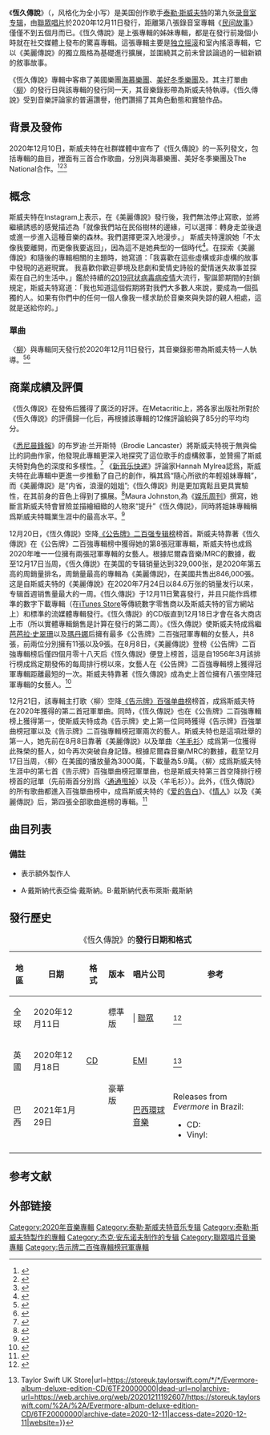 {{NoteTA
|G1=Music
|G2=Taylor Swift
|G3=Show
|G4=Medicine
|1=zh-cn:泰勒·斯威夫特; zh-tw:泰勒絲; zh-hk:泰勒·斯威夫特
|2=zh-cn:斯威夫特; zh-tw:泰勒絲; zh-hk:斯威夫特
|3=zh-cn:塔吉特百货; zh-tw:目標百貨
|4=zh-cn:联合包裹服务; zh-tw:優比速
|5=zh-cn:泰勒; zh-tw:泰勒絲; zh-hk:泰勒
|6=zh-cn:民间故事; zh-tw:美麗傳說; zh-hk:美麗傳說
|7=zh-tw:傑克·安多夫; zh-cn:杰克·安东诺夫
|8=zh-tw:安多夫; zh-cn:安东诺夫
|9=zh-cn:重制版; zh-tw:泰勒絲全新版
}}
{{Infobox album
| name         = 恆久傳說
| original_name = {{lang|en|''Evermore''}}
| type         = Studio
| artist       = [[泰勒·斯威夫特|泰勒·斯威夫特]]
| cover        = Evermore.png
| border       = 
| alt          = 
| caption      = 标准版封面
| released     = {{Start date|2020|12|11}}
| recorded     = 2020年7月-12月
| studio       = 
| length       = {{Duration|h=1|m=00|s=38}}
| producer     =
* 泰勒·斯威夫特
* [[杰克·安东诺夫|杰克·安东诺夫]]
* 亞倫·戴斯納
* 布萊斯·戴斯納
| label        = [[聯眾唱片|聯眾]]
| genre        = {{flatlist|
* [[独立摇滚|独立摇滚]]
* 流行民謠
* 室內搖滾
}}
| prev_title  = [[民间故事：长塘录音室现场#现场专辑|民间故事：長塘錄音室現場（来自Disney+特别节目）]]
| prev_year   = 2020
| next_title  = [[放手去爱_(重制版)|放手去爱 (重制版)]]
| next_year   = 2021
| Misc        = {{Singles
| name        = 恆久傳說
| type        = studio
| single1     = [[柳_(歌曲)|柳]]
| single1date = {{Start date|2020|12|11}}
}}
}}
《'''恆久傳說'''》（{{lang-en|''Evermore''}}，风格化为全小写）是美国创作歌手[[泰勒·斯威夫特|泰勒·斯威夫特]]的第九张[[录音室专辑|录音室专辑]]，由[[聯眾唱片|聯眾唱片]]於2020年12月11日發行，距離第八張錄音室專輯《[[民间故事_(泰勒·斯威夫特专辑)|民间故事]]》僅僅不到五個月而已。《恆久傳說》是上張專輯的姊妹專輯，都是在發行前幾個小時就在社交媒體上發布的驚喜專輯。這張專輯主要是[[独立摇滚|独立摇滚]]和室內搖滾專輯，它以《美麗傳說》的獨立風格為基礎進行擴展，並圍繞其之前未曾談論過的一組新穎的敘事故事。

《恆久傳說》專輯中客串了美國樂團[[海慕樂團|海慕樂團]]、[[美好冬季樂團|美好冬季樂團]]及{{tsl|en|The National (band)||The National}}。其主打單曲〈[[柳_(歌曲)|柳]]〉的發行日與該專輯的發行同一天，其音樂錄影帶為斯威夫特執導。《恆久傳說》受到音樂評論家的普遍讚譽，他們讚揚了其角色動態和實驗作品。

== 背景及發佈 ==
2020年12月10日，斯威夫特在社群媒體中宣布了《恆久傳說》的一系列發文，包括專輯的曲目，裡面有三首合作歌曲，分別與海慕樂團、美好冬季樂團及The National合作。<ref>{{Cite web|title=Taylor Swift to release surprise ninth album 'Evermore' tonight|url=https://www.nme.com/news/music/Taylor-swift-to-release-surprise-ninth-album-evermore-tonight-2835851|access date=2020-12-10|website=NME|archive-date=2020-12-10|archive-url=https://web.archive.org/web/20201210131229/https://www.nme.com/news/music/taylor-swift-to-release-surprise-ninth-album-evermore-tonight-2835851|dead-url=no}}</ref><ref>{{Cite web|last1=Aswad|first1=Jem|date=2020-12-10|title=Taylor Swift to Release New Album, 'Evermore,' Tonight|url=https://variety.com/2020/music/news/taylor-swift-new-album-evermore-tonight-1234850261/|access-date=2020-12-10|website=Variety|archive-date=2020-12-10|archive-url=https://web.archive.org/web/20201210132302/https://variety.com/2020/music/news/taylor-swift-new-album-evermore-tonight-1234850261/|dead-url=no}}</ref><ref>{{Cite news|date=2020-12-10|title=Surprise Taylor Swift album to release tonight|work=The Associated Press|url=https://www.cbc.ca/news/entertainment/taylor-swift-album-evermore-1.5835904|access-date=2020-12-10|archive-date=2020-12-10|archive-url=https://web.archive.org/web/20201210183503/https://www.cbc.ca/news/entertainment/taylor-swift-album-evermore-1.5835904|dead-url=no}}</ref>

== 概念 ==
斯威夫特在Instagram上表示，在《美麗傳說》發行後，我們無法停止寫歌，並將繼續誘惑的感覺描述為「就像我們站在民俗樹林的邊緣，可以選擇：轉身走並後退或進一步進入這種音樂的森林。我們選擇更深入地漫步。」 斯威夫特還說她「不太像我要離開，而更像我要返回」，因為這不是她典型的一個時代<ref>{{cite web |last1=Ponciano |first1=Jonathan |title=Taylor Swift Announces Surprise Release Of 9th Album 'Evermore' On Friday |url=https://www.forbes.com/sites/jonathanponciano/2020/12/10/taylor-swift-announces-surprise-release-of-9th-album-evermore-on-friday/?sh=76dda6be62c5 |website=Forbes |access-date=2020-12-11 |archive-date=2020-12-12 |archive-url=https://web.archive.org/web/20201212001507/https://www.forbes.com/sites/jonathanponciano/2020/12/10/taylor-swift-announces-surprise-release-of-9th-album-evermore-on-friday/?sh=76dda6be62c5 |dead-url=no }}</ref>。在探索《美麗傳說》和隨後的專輯相關的主題時，她寫道：「我喜歡在這些虛構或非虛構的故事中發現的逃避現實。 我喜歡你歡迎夢境及悲劇和愛情史詩般的愛情迷失故事並探索在自己的生活中。」鑑於持續的[[2019冠状病毒病疫情|2019冠状病毒病疫情]]大流行，聖誕節期間的封鎖規定，斯威夫特寫道：「我也知道這個假期將對我們大多數人來說，要成為一個孤獨的人。如果有你們中的任何一個人像我一樣求助於音樂來與失踪的親人相處，這就是送給你的。」

=== 單曲 ===
〈[[柳_(歌曲)|柳]]〉與專輯同天發行於2020年12月11日發行，其音樂錄影帶為斯威夫特一人執導。<ref>{{cite web|url=https://www.rollingstone.com/music/music-news/taylor-swift-evermore-album-surprise-1101630/|title=Taylor Swift Announces Ninth Album 'Evermore'|work=Rolling Stone|last=Spanos|first=Brittany|date=2020-12-10|publisher=Penske Business Media|accessdate=2020-12-11|archive-date=2020-12-10|archive-url=https://web.archive.org/web/20201210180922/https://www.rollingstone.com/music/music-news/taylor-swift-evermore-album-surprise-1101630/|dead-url=no}}</ref><ref>{{cite web|url=https://www.billboard.com/articles/columns/pop/9497927/taylor-swift-willow-music-video|title=Taylor Swift Unveils 'Willow' Music Video|date=2020-12-11|last=Aniftos|first=Rania|work=Billboard|access-date=2020-12-11|archive-date=2020-12-11|archive-url=https://web.archive.org/web/20201211081505/https://www.billboard.com/articles/columns/pop/9497927/taylor-swift-willow-music-video/|dead-url=no}}</ref>

== 商業成績及評價 ==
{{Album ratings
| ADM = 8.3/10<ref name="ADM">{{cite web|url=http://www.anydecentmusic.com/review/12678/Taylor-Swift-Evermore.aspx|title=Evermore – Taylor Swift|website=[[AnyDecentMusic|AnyDecentMusic]]|accessdate=2020-12-11|archive-date=2020-12-11|archive-url=https://web.archive.org/web/20201211122931/http://www.anydecentmusic.com/review/12678/Taylor-Swift-Evermore.aspx|dead-url=no}}</ref>
| MC = 85/100<ref name="MC"/>
| rev1 = ''[[The_Daily_Telegraph|The Daily Telegraph]]''
| rev1Score = {{rating|4|5}}<ref name="Telegraph">{{cite web|url=https://www.telegraph.co.uk/music/what-to-listen-to/taylor-swift-evermore-review-dramatic-excursion-musical-roads/|title=Taylor Swift, Evermore review: a dramatic excursion down the musical roads|url-access=subscription|work=[[The_Daily_Telegraph|The Daily Telegraph]]|date=2020-12-11|first=Neil|last=McCormick|authorlink=Neil McCormick|accessdate=2020-12-11|archive-date=2020-12-11|archive-url=https://web.archive.org/web/20201211051654/https://www.telegraph.co.uk/music/what-to-listen-to/taylor-swift-evermore-review-dramatic-excursion-musical-roads/|dead-url=no}}</ref>
| rev2 = ''[[Entertainment_Weekly|Entertainment Weekly]]''
| rev2Score = A<ref name="EW">{{cite web|url=https://ew.com/music/music-reviews/taylor-swift-evermore-review/|title=Taylor Swift levels up on Evermore|first=Maura|last=Johnston|date=2020-12-11|work=[[Entertainment_Weekly|Entertainment Weekly]]|accessdate=2020-12-11|archive-date=2020-12-12|archive-url=https://web.archive.org/web/20201212001528/https://ew.com/music/music-reviews/taylor-swift-evermore-review/|dead-url=no}}</ref>
| rev3 = ''[[The_Guardian|The Guardian]]''
| rev3Score = {{rating|4|5}}<ref name="Guardian">{{cite web|url=https://www.theguardian.com/music/2020/dec/11/taylor-swift-evermore-rich-alt-rock-and-richer-character-studies|title=Taylor Swift: Evermore – rich alt-rock and richer character studies|first=Alexis|last=Petridis|date=2020-12-11|work=[[The_Guardian|The Guardian]]|accessdate=2020-12-11|archive-date=2020-12-11|archive-url=https://web.archive.org/web/20201211050548/https://www.theguardian.com/music/2020/dec/11/taylor-swift-evermore-rich-alt-rock-and-richer-character-studies|dead-url=no}}</ref>
| rev4 = ''[[The_Independent|The Independent]]''
| rev4Score = {{rating|4|5}}<ref name="Independent">{{cite web|url=https://www.independent.co.uk/arts-entertainment/music/reviews/taylor-swift-review-evermore-b1769916.html%3famp|title=Taylor Swift review, Evermore: Full of haunting tales that transform speakers into campfires|first=Helen|last=Brown|work=[[The_Independent|The Independent]]|date=2020-12-11|accessdate=2020-12-11|archive-date=2020-12-12|archive-url=https://web.archive.org/web/20201212001529/https://www.independent.co.uk/arts-entertainment/music/reviews/taylor-swift-review-evermore-b1769916.html|dead-url=no}}</ref>
| rev5 = ''[[The_Irish_Times|The Irish Times]]''
| rev5Score = {{rating|4|5}}<ref name="Irish Times">{{cite web|url=https://www.irishtimes.com/culture/music/taylor-swift-evermore-review-this-secret-wedding-album-sweetly-sweeps-you-away-1.4433528?mode=amp|title=Taylor Swift: Evermore review – This ‘secret wedding album’ sweetly sweeps you away|first=Ed|last=Power|work=[[The_Irish_Times|The Irish Times]]|date=2020-12-11|accessdate=2020-12-11|archive-date=2020-12-11|archive-url=https://web.archive.org/web/20201211053131/https://www.irishtimes.com/culture/music/taylor-swift-evermore-review-this-secret-wedding-album-sweetly-sweeps-you-away-1.4433528?mode=amp|dead-url=no}}</ref>
| rev6 = ''[[The_Line_of_Best_Fit|The Line of Best Fit]]''
| rev6Score = 8/10<ref name="Line of Best Fit">{{cite web|url=https://www.thelineofbestfit.com/reviews/albums/taylor-swift-evermore-album-review|title=Taylor Swift returns for a 2020 victory lap on Evermore|first=Ross|last=Horton|work=[[The_Line_of_Best_Fit|The Line of Best Fit]]|date=2020-12-11|accessdate=2020-12-11|archive-date=2020-12-11|archive-url=https://web.archive.org/web/20201211090203/https://www.thelineofbestfit.com/reviews/albums/taylor-swift-evermore-album-review|dead-url=no}}</ref>
| rev7 = ''[[NME|NME]]''
| rev7Score = {{rating|5|5}}<ref name="NME">{{cite web|url=https://www.nme.com/reviews/taylor-swift-evermore-review-2835933|title=Taylor Swift – 'Evermore' review: the freewheeling younger sibling to 'Folklore'|first=Hannah|last=Mylrae|work=[[NME|NME]]|date=2020-12-11|accessdate=2020-12-11|archive-date=2020-12-11|archive-url=https://web.archive.org/web/20201211050556/https://www.nme.com/reviews/taylor-swift-evermore-review-2835933|dead-url=no}}</ref>
| rev8 = ''[[Rolling_Stone|Rolling Stone]]''
| rev8Score = {{rating|4.5|5}}<ref name="RS">{{cite web|url=https://www.rollingstone.com/music/music-album-reviews/taylor-swift-evermore-folklore-1101778/|title=Taylor Swift Deepens Her Goth-Folk Vision on the Excellent 'Evermore'|first=Shaffer|last=Claire|work=[[Rolling_Stone|Rolling Stone]]|date=2020-12-11|accessdate=2020-12-11|archive-date=2020-12-11|archive-url=https://web.archive.org/web/20201211134023/https://www.rollingstone.com/music/music-album-reviews/taylor-swift-evermore-folklore-1101778/|dead-url=no}}</ref>
| rev9 = ''[[The_Sydney_Morning_Herald|The Sydney Morning Herald]]''
| rev9Score = {{rating|5|5}}<ref name="SMH">{{cite web|url=https://www.smh.com.au/culture/music/taylor-swift-is-back-stronger-than-ever-before-20201211-p56mti.html|title=Taylor Swift is back, stronger than ever before|first=Lancaster|last=Brodie|work=[[The_Sydney_Morning_Herald|The Sydney Morning Herald]]|date=2020-12-11|accessdate=2020-12-11|archive-date=2020-12-11|archive-url=https://web.archive.org/web/20201211070843/https://www.smh.com.au/culture/music/taylor-swift-is-back-stronger-than-ever-before-20201211-p56mti.html|dead-url=no}}</ref>
| rev10 = ''[[The_Times|The Times]]''
| rev10Score = {{rating|4|5}}<ref name="The Times">{{cite web|url=https://www.thetimes.co.uk/article/taylor-swift-evermore-review-second-surprise-album-chimes-with-the-mood-of-the-moment-qrl7cvbc5|title=Taylor Swift: Evermore review — second surprise album chimes with the mood of the moment|first=Beth|last=Garrabrant|work=[[The_Times|The Times]]|date=2020-12-11|accessdate=2020-12-11|url-access=subscription|archive-date=2020-12-11|archive-url=https://web.archive.org/web/20201211091112/https://www.thetimes.co.uk/article/taylor-swift-evermore-review-second-surprise-album-chimes-with-the-mood-of-the-moment-qrl7cvbc5|dead-url=no}}</ref>
| rev1score = 
}}

《恆久傳説》在發佈后獲得了廣泛的好評。在Metacritic上，將各家出版社所對於《恆久傳説》的評價歸一化后，再根據該專輯的12條評論給與了85分的平均均分。

《[[悉尼晨鋒報|悉尼晨鋒報]]》的布罗迪·兰开斯特（Brodie Lancaster）將斯威夫特視于無與倫比的詞曲作家，他發現此專輯更深入地探究了這位歌手的虛構敘事，並贊揚了斯威夫特對角色的深度和多樣性。<ref>{{Cite web|title=Taylor Swift is back, stronger than ever before|url=https://www.smh.com.au/culture/music/taylor-swift-is-back-stronger-than-ever-before-20201211-p56mti.html|accessdate=2020-12-12|date=2020-12-11|last=Lancaster|first=Brodie|work=The Sydney Morning Herald|language=en-US|archive-date=2020-12-11|archive-url=https://web.archive.org/web/20201211070843/https://www.smh.com.au/culture/music/taylor-swift-is-back-stronger-than-ever-before-20201211-p56mti.html|dead-url=no}}</ref>
《[[新音乐快递|新音乐快递]]》評論家Hannah Mylrea認爲，斯威夫特在此專輯中更進一步推動了自己的創作，稱其爲“隨心所欲的年輕姐妹專輯”，而《美麗傳説》是“内省，浪漫的姐姐”;《恆久傳説》則是更加寬鬆且更具實驗性，在其前身的音色上得到了擴展。<ref>{{Cite web|title=Taylor Swift – ‘Evermore’ review: the freewheeling younger sibling to ‘Folklore’|url=https://www.nme.com/reviews/taylor-swift-evermore-review-2835933|accessdate=2020-12-12|date=2020-12-11|last=Mylrea|first=Hannah|work=NME|language=en-US|archive-date=2020-12-11|archive-url=https://web.archive.org/web/20201211050556/https://www.nme.com/reviews/taylor-swift-evermore-review-2835933|dead-url=no}}</ref>Maura Johnston,為《[[娱乐周刊|娱乐周刊]]》撰寫，她斷言斯威夫特會冒險並描繪細緻的人物來“提升”《恆久傳説》，同時將姐妹專輯稱爲斯威夫特職業生涯中的最高水平。<ref>{{Cite web|title=Taylor Swift levels up on Evermore|url=https://ew.com/music/music-reviews/taylor-swift-evermore-review/|accessdate=2020-12-12|date=2020-12-11|last=Johnston|first=Maura|work=Weekly Entertainment|language=en-US|archive-date=2020-12-12|archive-url=https://web.archive.org/web/20201212001528/https://ew.com/music/music-reviews/taylor-swift-evermore-review/|dead-url=no}}</ref>

12月20日，《恆久傳説》空降[[公告牌二百强专辑榜|《公告牌》二百强专辑榜]]榜首。斯威夫特靠著《恆久傳説》在《公告牌》二百強專輯榜中獲得她的第8張冠軍專輯，斯威夫特也成爲2020年唯一一位擁有兩張冠軍專輯的女藝人。根據尼爾森音樂/MRC的數據，截至12月17日当周，《恆久傳説》在美国的专辑销量达到329,000张，是2020年第五高的周銷量排名，周銷量最高的專輯為《美麗傳説》，在美國共售出846,000張。这是自斯威夫特的《美麗傳說》在2020年7月24日以84.6万张的销量发行以来，专辑首週销售量最大的一周。《恆久傳説》于12月11日驚喜發行，并且只能作爲標準的數字下載專輯（在[[iTunes_Store|iTunes Store]]等傳統數字零售商以及斯威夫特的官方網站上）和標準的流媒體專輯發行。《恆久傳説》的CD版直到12月18日才會在各大商店上市（所以實體專輯銷售是計算在發行的第二周）。《恆久傳説》使斯威夫特成爲繼[[芭芭拉·史翠珊|芭芭拉·史翠珊]]以及[[瑪丹娜|瑪丹娜]]后擁有最多《公告牌》二百強冠軍專輯的女藝人，共8張，前兩位分別擁有11張以及9張。在8月8日，《美麗傳説》登榜《公告牌》二百強專輯榜后僅四個月零十八天后《恆久傳説》便登上榜首，這是自1956年3月該排行榜成爲定期發佈的每周排行榜以來，女藝人在《公告牌》二百強專輯榜上獲得冠軍專輯距離最短的一次。斯威夫特靠著《恆久傳說》成為史上首位擁有八張空降冠軍專輯的女藝人。<ref>{{Cite web|title=Taylor Swift’s ‘Evermore’ Arrives at No. 1 on Billboard 200 Albums Chart|url=https://www.billboard.com/articles/business/chart-beat/9503234/taylor-swift-evermore-tops-billboard-200-albums-chart|accessdate=2020-12-21|date=2020-12-20|last=Caulfield|first=Keith|work=Billboard|language=en-US|archive-date=2020-12-22|archive-url=https://web.archive.org/web/20201222181903/https://www.billboard.com/articles/business/chart-beat/9503234/taylor-swift-evermore-tops-billboard-200-albums-chart|dead-url=no}}</ref>

12月21日，該專輯主打歌〈柳〉空降[[告示牌百强单曲榜|《告示牌》百强单曲榜]]榜首，成爲斯威夫特在2020年獲得的第二首冠軍單曲。同時，《恆久傳説》也在《公告牌》二百強專輯榜上獲得第一，使斯威夫特成為《告示牌》史上第一位同時獲得《告示牌》百強單曲榜冠軍以及《告示牌》二百強專輯榜冠軍兩次的藝人。斯威夫特也是這項壯舉的第一人，她先前在8月8日靠著《美麗傳説》以及單曲〈[[羊毛衫_(歌曲)|羊毛衫]]〉成爲第一位獲得此殊榮的藝人，如今再次突破自身記錄。根據尼爾森音樂/MRC的數據，截至12月17日当周，〈柳〉在美國的播放量為3000萬，下載量為5.9萬。〈柳〉成爲斯威夫特生涯中的第七首《告示牌》百強單曲榜冠軍單曲，也是斯威夫特第三首空降排行榜榜首的冠單（先前兩首分別爲〈[[通通甩掉|通通甩掉]]〉以及〈羊毛衫〉）。此外，《恆久傳説》的所有歌曲都進入百強單曲榜中，成爲斯威夫特的《[[爱的告白|爱的告白]]》、《[[情人_(泰勒絲專輯)|情人]]》以及《美麗傳説》后，第四張全部歌曲進榜的專輯。<ref>{{Cite web|title=Taylor Swift's 'Willow' Debuts at No. 1 on Billboard Hot 100|url=https://www.billboard.com/articles/business/chart-beat/9503448/taylor-swift-willow-debut-number-one-hot-100|accessdate=2020-12-22|date=2020-12-21|last=Staff|first=Billboard|work=Billboard|language=en-US|archive-date=2021-01-24|archive-url=https://web.archive.org/web/20210124084314/https://www.billboard.com/articles/business/chart-beat/9503448/taylor-swift-willow-debut-number-one-hot-100/|dead-url=no}}</ref>

==曲目列表==
{{Track listing
| headline = 《恆久傳說》{{nobold|－标准版}}<ref name="Tracklist tweet">{{Cite tweet |author=Taylor Swift |user=taylorswift13 |number=1337021903417044992 |date=2020-12-10 |title=Ever since I was 13, I’ve been excited about turning 31 because it’s my lucky number backwards, which is why I wanted to surprise you with this now. You’ve all been so caring, supportive and thoughtful on my birthdays and so this time I thought I would give you something! |access-date=2020-12-10}}</ref><ref name="Tracklist tweet 2">{{Cite tweet |author=Taylor Swift |user=taylorswift13 |number=1337021906583769091 |date=2020-12-10 |title=There are 15 tracks on the standard edition of evermore, but the deluxe physical edition will include two bonus tracks - "right where you left me" and "it’s time to go" ⌛ |access-date=2020-12-10}}</ref><ref>{{Cite web |title=博客來-泰勒絲 / 恆久傳說 台壓版 |url=https://www.books.com.tw/products/0020220651 |website=博客來 |accessdate=2020-10-20 |archiveurl=https://web.archive.org/web/20210315160154/https://www.books.com.tw/products/0020220651 |archivedate=2020-10-20 |language=zh |deadurl=no}}</ref>
| extra_column = 製作人
| total_length = 1:00:38

| title1 = [[柳_(歌曲)|柳]]<br/>{{small|willow}}
| writer1 = {{hlist|[[泰勒·斯威夫特|泰勒·斯威夫特]]|亞倫·戴斯納}}
| extra1 = A·戴斯納
| length1 = 3:34


| title2 = [[兩難|兩難]]<br/>{{small|champagne problems}}
| writer2 = {{hlist|斯威夫特|[[喬·歐文|威廉·鮑里]]}}
| extra2 = {{hlist|斯威夫特|A·戴斯納}}
| length2 = 4:04

| title3 = 淘金熱<br/>{{small|Gold Rush}}
| writer3 = {{hlist|斯威夫特|[[杰克·安东诺夫|杰克·安东诺夫]]}}
| extra3 = {{hlist|斯威夫特|安东诺夫}}
| length3 = 3:05

| title4 = 該死的季節<br/>{{small|'tis the damn season}}
| writer4 = {{hlist|斯威夫特|A·戴斯納}}
| extra4 = A·戴斯納
| length4 = 3:49

| title5 = 百般容忍<br/>{{small|tolerate it}}
| writer5 = {{hlist|斯威夫特|A·戴斯納}}
| extra5 = A·戴斯納 
| length5 = 4:05

| title6 = [[無證無罪|無證無罪]]<br/>{{small|no body, no crime}}
| note6 = [[海慕樂團|海慕樂團]]客串
| writer6 = 斯威夫特
| extra6 = {{hlist|斯威夫特|A·戴斯納}}
| length6 = 3:35

| title7 = 幸福<br/>{{small|happiness}}
| writer7 = {{hlist|斯威夫特|A·戴斯納}}
| extra7 = A·戴斯納
| length7 = 5:15

| title8 = 多蘿西婭<br/>{{small|dorothea}}
| writer8 = {{hlist|斯威夫特|A·戴斯納}}
| extra8 = A·戴斯納
| length8 = 3:45

| title9 = 康尼島<br/>{{small|coney island}}
| writer9 = {{hlist|斯威夫特|鮑里|A·戴斯納|布萊斯·戴斯納}}
| extra9 = {{hlist|A·戴斯納|B·戴斯納}}
| length9 = 4:35
| note9 = {{tsl|en|The National (band)||The National}}客串

| title10 = 常春藤<br/>{{small|ivy}}
| writer10 = {{hlist|斯威夫特|A·戴斯納|安東諾夫}}
| extra10 = A·戴斯納
| length10 = 4:20

| title11 = 高手過招<br/>{{small|cowboy like me}}
| writer11 = {{hlist|斯威夫特|A·戴斯納}}
| extra11 = A·戴斯納
| length11 = 4:35

| title12 = 長話短說<br/>{{small|long story short}}
| writer12 = {{hlist|斯威夫特|A·戴斯納}}
| extra12 = A·戴斯納
| length12 = 3:35

| title13 = 瑪裘瑞<br/>{{small|marjorie}}
| writer13 = {{hlist|斯威夫特|A·戴斯納}}
| extra13 = A·戴斯納
| length13 = 4:17

| title14 = 終止<br/>{{small|closure}}
| writer14 = {{hlist|斯威夫特|A·戴斯納}}
| extra14 = {{hlist|A·戴斯納|BJ伯頓{{ref|a|[a]}}|詹姆斯·麥卡利斯特{{ref|a|[a]}}}}
| length14 = 3:00

| title15 = -{zh-cn:永恒;zh-tw:恆久傳說}-<br/>{{small|evermore}}
| note15 = [[美好冬季樂團|美好冬季樂團]]客串
| writer15 = {{hlist|斯威夫特|鮑里|[[美好冬季樂團|賈斯汀·弗農]]}}
| extra15 = {{hlist|斯威夫特|A·戴斯納}}
| length15 = 5:04

}}
{{Track listing
| headline = 實體專輯額外收錄歌曲
| extra_column = 製作人
| total_length = 1:09:08


| title16 = 在你離開我的地方<br/>{{small|right where you left me}}
| writer16 =  {{hlist|斯威夫特|A·戴斯納}}
| extra16 = A·戴斯納
| length16 = 4:05

| title17 = 重新出發<br/>{{small|it's time to go}}
| writer17 =  {{hlist|斯威夫特|A·戴斯納}}
| extra17 = A·戴斯納
| length17 = 4:15

}}

=== 備註 ===

* {{small|{{note|a|a}}}} 表示額外製作人
* A·戴斯納代表亞倫·戴斯納。B·戴斯納代表布萊斯·戴斯納

== 發行歷史 ==
{| class="wikitable plainrowheaders"
|+《恆久傳說》的'''發行日期和格式''' 
! scope="col" | 地區
! scope="col" | 日期 
! scope="col" | 格式 
! scope="col" | 版本 
! scope="col" | 唱片公司 
! scope="col" | 参考
|-
!  scope="row"|全球
| 2020年12月11日
|{{Hlist|[[數位音樂下載|數位下載]]|[[串流媒體|串流媒體]]}}
| 標準版
|  | [[聯眾唱片|聯眾]]
| <ref name=":0">{{Cite web|last=|first=|date=|title=''Evermore'' by Taylor Swift - Credits|url=https://listen.tidal.com/album/165682541/credits|dead-url=no|archive-url=https://web.archive.org/web/20201212001530/https://listen.tidal.com/album/165682541/credits|archive-date=2020-12-12|access-date=2020-12-11|website=listen.tidal.com|language=en}}</ref>
|-
!  scope="row"| 英國
| 2020年12月18日
| [[CD|CD]]
| rowspan="2"|豪華版
|[[EMI唱片|EMI]]
|<ref>{{Cite web|last=|first=|date=|title=evermore album deluxe edition cd {{!}} Taylor Swift UK Store|url=https://storeuk.taylorswift.com/*/*/Evermore-album-deluxe-edition-CD/6TF20000000|dead-url=no|archive-url=https://web.archive.org/web/20201211192607/https://storeuk.taylorswift.com/%2A/%2A/Evermore-album-deluxe-edition-CD/6TF20000000|archive-date=2020-12-11|access-date=2020-12-11|website=}}</ref>
|-
!  scope="row"| 巴西 
| 2021年1月29日
| {{hlist|CD|黑膠}}
| [[环球音乐集团|巴西環球音樂]]
| <ref>Releases from ''Evermore'' in Brazil:
* CD: {{cite web |url=https://www.umusicstore.com/cd-evermore-album-edicao-deluxe-cd-taylor-swift-evermore-1645/p |title=cd evermore album edição deluxe |website=umusicstore.com |publisher=[[Universal_Music_Group|Universal Music Brasil]] |access-date=2020-12-12 |archive-date=2020-12-21 |archive-url=https://archive.today/20201221135042/https://www.umusicstore.com/cd-evermore-album-edicao-deluxe-cd-taylor-swift-evermore-1645/p |dead-url=no }}
* Vinyl: {{cite web |url=https://www.umusicstore.com/vinil-duplo-evermore-album-edicao-deluxe-vinil-duplo-taylor-swift-evermore-1646/p |title=vinil duplo evermore album edição deluxe |website=umusicstore.com |publisher=Universal Music Brasil |access-date=2020-12-12 |archive-date=2020-12-21 |archive-url=https://archive.today/20201221130318/https://www.umusicstore.com/vinil-duplo-evermore-album-edicao-deluxe-vinil-duplo-taylor-swift-evermore-1646/p |dead-url=no }}</ref>
|-
|}

==参考文献==
{{reflist|30em}}

==外部链接==

{{Taylor Swift}}

[[Category:2020年音樂專輯|Category:2020年音樂專輯]]
[[Category:泰勒·斯威夫特音乐专辑|Category:泰勒·斯威夫特音乐专辑]]
[[Category:泰勒·斯威夫特製作的專輯|Category:泰勒·斯威夫特製作的專輯]]
[[Category:杰克·安东诺夫制作的专辑|Category:杰克·安东诺夫制作的专辑]]
[[Category:聯眾唱片音樂專輯|Category:聯眾唱片音樂專輯]]
[[Category:告示牌二百強專輯榜冠軍專輯|Category:告示牌二百強專輯榜冠軍專輯]]